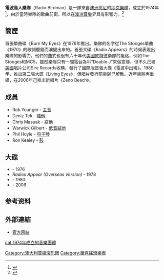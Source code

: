 {{Infobox musical artist <!-- See Wikipedia:WikiProject Musicians -->
| name                = Radio Birdman
| image               = 
| caption             = 
| background          = 乐团
| origin              = {{AUS}}[[悉尼|悉尼]]
| genre               = {{hlist|[[朋克搖滾|朋克搖滾]]|[[独立摇滚|独立摇滚]]|[[車庫搖滾|車庫搖滾]]|[[前朋克|前朋克]]|[[冲浪音乐|冲浪音乐]]}}
| years_active        = 1974－1978、1996－2008、2014－
| label               = [[Sire唱片|Sire唱片]]（1976－1978）<br/>[[電波鳥人樂隊|電波鳥人樂隊]]（1996－）
| website             = {{url|radiobirdman.com/}}
| current_members     = {{tsl|en|Rob Younger||Rob Younger}}<br/>{{tsl|en|Deniz Tek||Deniz Tek}}<br/>Jim Dickson<br/>Phillip 'Pip' Hoyle
| past_members        = {{tsl|en|Chris Masuak||Chris Masuak}}<br/>{{tsl|en|Rusty Hopkinson||Russell Hopkinson}}<br/>Warwick Gilbert<br/>Ron Keeley
}}
'''電波鳥人樂隊'''（Radio Birdman）是一隊來自[[澳洲|澳洲]][[悉尼|悉尼]]的[[朋克搖滾|朋克]][[樂團|樂隊]]，成立於1974年<ref name=Thompson>{{Cite book |url=https://books.google.com/books?id=ZHP-r9-eqdAC&pg=PA571 |title=Alternative Rock |last=Thompson |first=Dave |author-link=Dave Thompson (author) |publisher=[[Hal_Leonard_Corporation|Hal Leonard Corporation]] |page=571 |isbn=9780879306076 |year=2000}}</ref>，由於當時樂隊的歌曲前衛，所以在[[澳洲|澳洲]][[音樂|音樂]]界具有影響力。<ref>{{cite web|url=http://www.allmusic.com/artist/radio-birdman-mn0000385781/biography|title=Radio Birdman – Biography & History – AllMusic|website=AllMusic|access-date=22 September 2017}}</ref>

== 簡歷 ==

首張單曲碟《Burn My Eyes》在1976年推出。樂隊的名字從The Stooges單曲《1970》的歌詞聽錯而演變出來的。首張大碟《Radio Appears》的時候表現出樂隊的影響力。他們的曲式也很有六十年代[[美國|美國]][[底特律|底特律]]樂隊的風格，例如The Stooges和MC5，雖然樂隊只有一間電台為叫“Double J”來做宣傳，但不久己被[[美國|美國]]唱片公司Sire Records收構，發行了國際版首張大碟《電波中出現》。1980年，推出第二張大碟《Living Eyes》，但唱片發行前樂隊己解散。近年樂隊再重組，在2006年己推出新唱片《Zeno Beach》。

== 成員 ==
* Rob Younger - [[主音|主音]] 
* Deniz Tek - [[結他|結他]] 
* Chris Masuak - 結他 
* Warwick Gilbert - [[低音結他|低音結他]] 
* Phil Hoyle - [[电子琴|电子琴]] 
* Ron Keeley - [[鼓|鼓]]

== 大碟 ==
*''{{le|Radios Appear}}'' - 1976
*''Radios Appear (Overseas Version)'' - 1978
*''{{le|Living Eyes (Radio Birdman album)||Living Eyes}}'' - 1980
*''{{le|Zeno Beach}}'' - 2006

==参考资料==
{{refs}}

== 外部連結 ==
* [https://web.archive.org/web/20160305001137/http://www.radiobirdman.com/ 官方网站]

{{Authority control}}
{{DEFAULTSORT:Radio Birdman}}
[[Category:澳大利亚摇滚乐团|Category:澳大利亚摇滚乐团]]
[[Category:龐克搖滾樂團|Category:龐克搖滾樂團]]
[[cat:1974年成立的音樂團體|cat:1974年成立的音樂團體]]